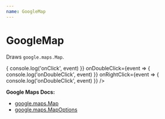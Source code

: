 ```yaml
---
name: GoogleMap
---
```



# GoogleMap

Draws `google.maps.Map`.

<Playground>
  <GoogleMap
    zoom={9}
    maps={google.maps}
    mapTypeId="ROADMAP"
    style={{ height: '320px' }}
    clickableIcons={true}
    disableDoubleClickZoom={false}
    center={{ lat: 36.964, lng: -122.015 }}
    onClick={event => {
      console.log('onClick', event)
    }}
    onDoubleClick={event => {
      console.log('onDoubleClick', event)
    }}
    onRightClick={event => {
      console.log('onDoubleClick', event)
    }}
  />
</Playground>

**Google Maps Docs:**
* [google.maps.Map](https://developers.google.com/maps/documentation/javascript/reference#Map)
* [google.maps.MapOptions](https://developers.google.com/maps/documentation/javascript/reference#MapOptions)

<PropsTable of={GoogleMap} />
